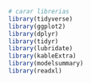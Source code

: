 ```r
# carar librerias
library(tidyverse)
library(ggplot2)
library(dplyr)
library(tidyr)
library(lubridate)
library(kableExtra)
library(modelsummary)
library(readxl)
```
